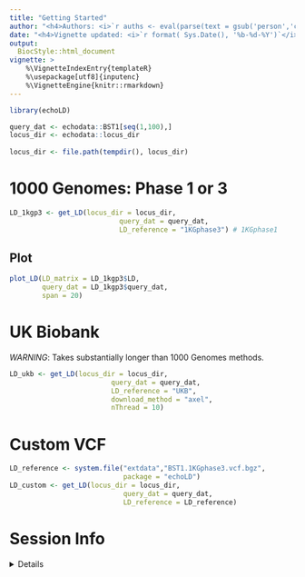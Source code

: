 ```yaml
---
title: "Getting Started" 
author: "<h4>Authors: <i>`r auths <- eval(parse(text = gsub('person','c',read.dcf('../DESCRIPTION', fields = 'Authors@R'))));paste(auths[names(auths)=='given'],auths[names(auths)=='family'], collapse = ', ')`</i></h4>" 
date: "<h4>Vignette updated: <i>`r format( Sys.Date(), '%b-%d-%Y')`</i></h4>"
output:
  BiocStyle::html_document
vignette: >
    %\VignetteIndexEntry{templateR} 
    %\usepackage[utf8]{inputenc}
    %\VignetteEngine{knitr::rmarkdown}
---
```


```r
library(echoLD)

query_dat <- echodata::BST1[seq(1,100),]
locus_dir <- echodata::locus_dir
 
locus_dir <- file.path(tempdir(), locus_dir)
```


# 1000 Genomes: Phase 1 or 3

```r
LD_1kgp3 <- get_LD(locus_dir = locus_dir,
                           query_dat = query_dat,
                           LD_reference = "1KGphase3") # 1KGphase1
```

## Plot

```r
plot_LD(LD_matrix = LD_1kgp3$LD, 
        query_dat = LD_1kgp3$query_dat,
        span = 20)
```


# UK Biobank

*WARNING*: Takes substantially longer than 1000 Genomes methods.

```r
LD_ukb <- get_LD(locus_dir = locus_dir,
                         query_dat = query_dat,
                         LD_reference = "UKB", 
                         download_method = "axel", 
                         nThread = 10)
```

# Custom VCF

```r
LD_reference <- system.file("extdata","BST1.1KGphase3.vcf.bgz", 
                            package = "echoLD")
LD_custom <- get_LD(locus_dir = locus_dir,
                            query_dat = query_dat,
                            LD_reference = LD_reference)
```


# Session Info 

<details> 

```r
utils::sessionInfo()
```

</details>  

<br>
